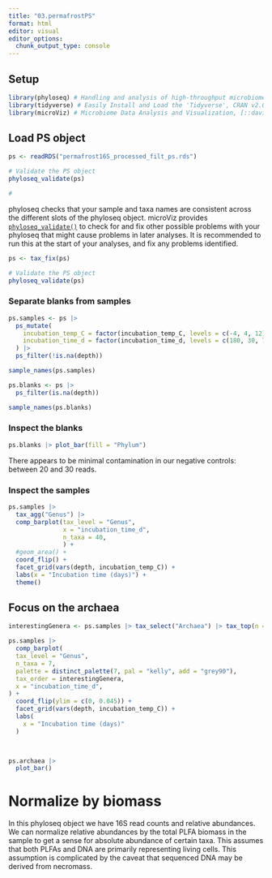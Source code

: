 ```yaml
---
title: "03.permafrostPS"
format: html
editor: visual
editor_options: 
  chunk_output_type: console
---
```


## Setup

```r
library(phyloseq) # Handling and analysis of high-throughput microbiome census data, Bioconductor v1.46.0
library(tidyverse) # Easily Install and Load the 'Tidyverse', CRAN v2.0.0
library(microViz) # Microbiome Data Analysis and Visualization, [::david-barnett/microViz] v0.12.1

```

## Load PS object

```r
ps <- readRDS("permafrost16S_processed_filt_ps.rds")

# Validate the PS object
phyloseq_validate(ps)

# 
```

phyloseq checks that your sample and taxa names are consistent across the different slots of the phyloseq object. microViz provides [`phyloseq_validate()`](https://david-barnett.github.io/microViz/reference/phyloseq_validate.html) to check for and fix other possible problems with your phyloseq that might cause problems in later analyses. It is recommended to run this at the start of your analyses, and fix any problems identified.

```r
ps <- tax_fix(ps)

# Validate the PS object
phyloseq_validate(ps)
```

### Separate blanks from samples

```r
ps.samples <- ps |> 
  ps_mutate(
    incubation_temp_C = factor(incubation_temp_C, levels = c(-4, 4, 12)),
    incubation_time_d = factor(incubation_time_d, levels = c(180, 30, 7, 0))
  ) |>  
  ps_filter(!is.na(depth))

sample_names(ps.samples)
```

```r
ps.blanks <- ps |> 
  ps_filter(is.na(depth))

sample_names(ps.blanks)
```

### Inspect the blanks

```r
ps.blanks |> plot_bar(fill = "Phylum")
```

There appears to be minimal contamination in our negative controls: between 20 and 30 reads.

### Inspect the samples

```r
ps.samples |> 
  tax_agg("Genus") |> 
  comp_barplot(tax_level = "Genus",
               x = "incubation_time_d",
               n_taxa = 40,
               ) +
  #geom_area() +
  coord_flip() +
  facet_grid(vars(depth, incubation_temp_C)) +
  labs(x = "Incubation time (days)") +
  theme()
```

## Focus on the archaea

```r
interestingGenera <- ps.samples |> tax_select("Archaea") |> tax_top(n = 10, rank = "Genus")

ps.samples |> 
  comp_barplot(
  tax_level = "Genus",
  n_taxa = 7,
  palette = distinct_palette(7, pal = "kelly", add = "grey90"),
  tax_order = interestingGenera,
  x = "incubation_time_d",
) +
  coord_flip(ylim = c(0, 0.045)) +
  facet_grid(vars(depth, incubation_temp_C)) +
  labs(
    x = "Incubation time (days)"
  )

  
```

```r
ps.archaea |> 
  plot_bar()
```

# Normalize by biomass

In this phyloseq object we have 16S read counts and relative abundances. We can normalize relative abundances by the total PLFA biomass in the sample to get a sense for absolute abundance of certain taxa. This assumes that both PLFAs and DNA are primarily representing living cells. This assumption is complicated by the caveat that sequenced DNA may be derived from necromass.
